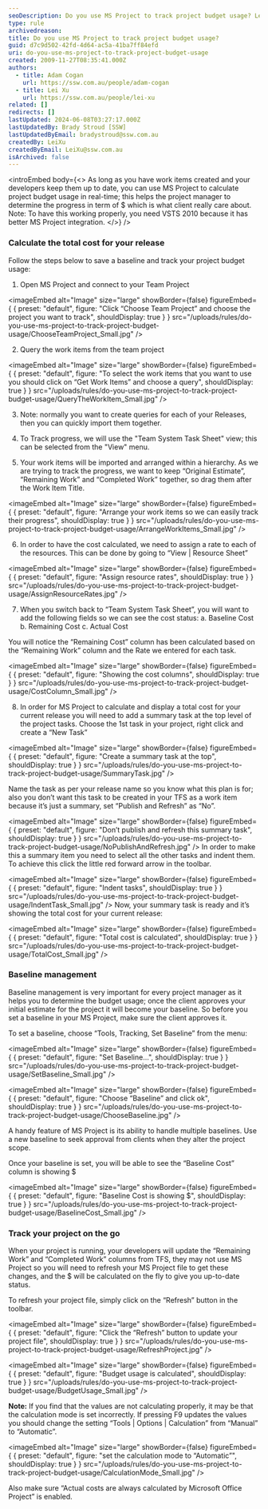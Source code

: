 ```yaml
---
seoDescription: Do you use MS Project to track project budget usage? Learn how to calculate project budget usage in real-time using MS Project and VSTS 2010.
type: rule
archivedreason:
title: Do you use MS Project to track project budget usage?
guid: d7c9d502-42fd-4d64-ac5a-41ba7ff84efd
uri: do-you-use-ms-project-to-track-project-budget-usage
created: 2009-11-27T08:35:41.000Z
authors:
  - title: Adam Cogan
    url: https://ssw.com.au/people/adam-cogan
  - title: Lei Xu
    url: https://ssw.com.au/people/lei-xu
related: []
redirects: []
lastUpdated: 2024-06-08T03:27:17.000Z
lastUpdatedBy: Brady Stroud [SSW]
lastUpdatedByEmail: bradystroud@ssw.com.au
createdBy: LeiXu
createdByEmail: LeiXu@ssw.com.au
isArchived: false
---
```


<introEmbed
  body={<>
As long as you have work items created and your developers keep them up to date, you can use MS Project to calculate project budget usage in real-time; this helps the project manager to determine the progress in term of $ which is what client really care about.
Note: To have this working properly, you need VSTS 2010 because it has better MS Project integration.
  </>}
/>
### Calculate the total cost for your release

Follow the steps below to save a baseline and track your project budget usage:

1. Open MS Project and connect to your Team Project
   
<imageEmbed
  alt="Image"
  size="large"
  showBorder={false}
  figureEmbed={ {
    preset: "default",
    figure: "Click “Choose Team Project” and choose the project you want to track",
    shouldDisplay: true
  } }
  src="/uploads/rules/do-you-use-ms-project-to-track-project-budget-usage/ChooseTeamProject_Small.jpg"
/>

2. Query the work items from the team project
   
<imageEmbed
  alt="Image"
  size="large"
  showBorder={false}
  figureEmbed={ {
    preset: "default",
    figure: "To select the work items that you want to use you should click on “Get Work Items” and choose a query",
    shouldDisplay: true
  } }
  src="/uploads/rules/do-you-use-ms-project-to-track-project-budget-usage/QueryTheWorkItem_Small.jpg"
/>

3. Note: normally you want to create queries for each of your Releases, then you can quickly import them together.

4. To Track progress, we will use the "Team System Task Sheet" view; this can be selected from the "View" menu.

5. Your work items will be imported and arranged within a hierarchy. As we are trying to track the progress, we want to keep “Original Estimate”, “Remaining Work” and “Completed Work” together, so drag them after the Work Item Title.
   
<imageEmbed
  alt="Image"
  size="large"
  showBorder={false}
  figureEmbed={ {
    preset: "default",
    figure: "Arrange your work items so we can easily track their progress",
    shouldDisplay: true
  } }
  src="/uploads/rules/do-you-use-ms-project-to-track-project-budget-usage/ArrangeWorkItems_Small.jpg"
/>

6. In order to have the cost calculated, we need to assign a rate to each of the resources. This can be done by going to “View | Resource Sheet”
   
<imageEmbed
  alt="Image"
  size="large"
  showBorder={false}
  figureEmbed={ {
    preset: "default",
    figure: "Assign resource rates",
    shouldDisplay: true
  } }
  src="/uploads/rules/do-you-use-ms-project-to-track-project-budget-usage/AssignResourceRates.jpg"
/>

7. When you switch back to “Team System Task Sheet”, you will want to add the following fields so we can see the cost status:
   a. Baseline Cost
   b. Remaining Cost
   c. Actual Cost

You will notice the “Remaining Cost” column has been calculated based on the “Remaining Work” column and the Rate we entered for each task.

<imageEmbed
  alt="Image"
  size="large"
  showBorder={false}
  figureEmbed={ {
    preset: "default",
    figure: "Showing the cost columns",
    shouldDisplay: true
  } }
  src="/uploads/rules/do-you-use-ms-project-to-track-project-budget-usage/CostColumn_Small.jpg"
/>

8. In order for MS Project to calculate and display a total cost for your current release you will need to add a summary task at the top level of the project tasks.
   Choose the 1st task in your project, right click and create a “New Task”
   
<imageEmbed
  alt="Image"
  size="large"
  showBorder={false}
  figureEmbed={ {
    preset: "default",
    figure: "Create a summary task at the top",
    shouldDisplay: true
  } }
  src="/uploads/rules/do-you-use-ms-project-to-track-project-budget-usage/SummaryTask.jpg"
/>

Name the task as per your release name so you know what this plan is for; also you don’t want this task to be created in your TFS as a work item because it’s just a summary, set “Publish and Refresh” as “No”.

<imageEmbed
  alt="Image"
  size="large"
  showBorder={false}
  figureEmbed={ {
    preset: "default",
    figure: "Don’t publish and refresh this summary task",
    shouldDisplay: true
  } }
  src="/uploads/rules/do-you-use-ms-project-to-track-project-budget-usage/NoPublishAndRefresh.jpg"
/>
In order to make this a summary item you need to select all the other tasks and indent them. To achieve this click the little red forward arrow in the toolbar.

<imageEmbed
  alt="Image"
  size="large"
  showBorder={false}
  figureEmbed={ {
    preset: "default",
    figure: "Indent tasks",
    shouldDisplay: true
  } }
  src="/uploads/rules/do-you-use-ms-project-to-track-project-budget-usage/IndentTask_Small.jpg"
/>
Now, your summary task is ready and it’s showing the total cost for your current release:

<imageEmbed
  alt="Image"
  size="large"
  showBorder={false}
  figureEmbed={ {
    preset: "default",
    figure: "Total cost is calculated",
    shouldDisplay: true
  } }
  src="/uploads/rules/do-you-use-ms-project-to-track-project-budget-usage/TotalCost_Small.jpg"
/>

### Baseline management

Baseline management is very important for every project manager as it helps you to determine the budget usage; once the client approves your initial estimate for the project it will become your baseline. So before you set a baseline in your MS Project, make sure the client approves it.

To set a baseline, choose “Tools, Tracking, Set Baseline” from the menu:


<imageEmbed
  alt="Image"
  size="large"
  showBorder={false}
  figureEmbed={ {
    preset: "default",
    figure: "Set Baseline...",
    shouldDisplay: true
  } }
  src="/uploads/rules/do-you-use-ms-project-to-track-project-budget-usage/SetBaseline_Small.jpg"
/>


<imageEmbed
  alt="Image"
  size="large"
  showBorder={false}
  figureEmbed={ {
    preset: "default",
    figure: "Choose “Baseline” and click ok",
    shouldDisplay: true
  } }
  src="/uploads/rules/do-you-use-ms-project-to-track-project-budget-usage/ChooseBaseline.jpg"
/>

A handy feature of MS Project is its ability to handle multiple baselines. Use a new baseline to seek approval from clients when they alter the project scope.

Once your baseline is set, you will be able to see the “Baseline Cost” column is showing $


<imageEmbed
  alt="Image"
  size="large"
  showBorder={false}
  figureEmbed={ {
    preset: "default",
    figure: "Baseline Cost is showing $",
    shouldDisplay: true
  } }
  src="/uploads/rules/do-you-use-ms-project-to-track-project-budget-usage/BaselineCost_Small.jpg"
/>

### Track your project on the go

When your project is running, your developers will update the “Remaining Work” and “Completed Work” columns from TFS, they may not use MS Project so you will need to refresh your MS Project file to get these changes, and the $ will be calculated on the fly to give you up-to-date status.

To refresh your project file, simply click on the “Refresh” button in the toolbar.


<imageEmbed
  alt="Image"
  size="large"
  showBorder={false}
  figureEmbed={ {
    preset: "default",
    figure: "Click the “Refresh” button to update your project file",
    shouldDisplay: true
  } }
  src="/uploads/rules/do-you-use-ms-project-to-track-project-budget-usage/RefreshProject.jpg"
/>


<imageEmbed
  alt="Image"
  size="large"
  showBorder={false}
  figureEmbed={ {
    preset: "default",
    figure: "Budget usage is calculated",
    shouldDisplay: true
  } }
  src="/uploads/rules/do-you-use-ms-project-to-track-project-budget-usage/BudgetUsage_Small.jpg"
/>

**Note:** If you find that the values are not calculating properly, it may be that the calculation mode is set incorrectly. If pressing F9 updates the values you should change the setting “Tools | Options | Calculation” from “Manual” to “Automatic”.


<imageEmbed
  alt="Image"
  size="large"
  showBorder={false}
  figureEmbed={ {
    preset: "default",
    figure: "set the calculation mode to “Automatic”",
    shouldDisplay: true
  } }
  src="/uploads/rules/do-you-use-ms-project-to-track-project-budget-usage/CalculationMode_Small.jpg"
/>

Also make sure “Actual costs are always calculated by Microsoft Office Project” is enabled.
